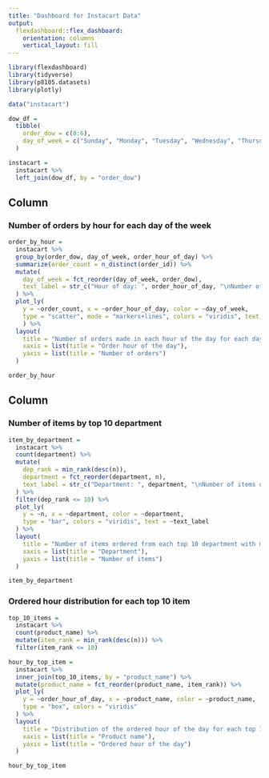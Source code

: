 ```yaml
---
title: "Dashboard for Instacart Data"
output: 
  flexdashboard::flex_dashboard:
    orientation: columns
    vertical_layout: fill
---
```


```r
library(flexdashboard)
library(tidyverse)
library(p8105.datasets)
library(plotly)
```

```r
data("instacart")

dow_df = 
  tibble(
    order_dow = c(0:6),
    day_of_week = c("Sunday", "Monday", "Tuesday", "Wednesday", "Thursday", "Friday", "Saturday")
  )

instacart = 
  instacart %>% 
  left_join(dow_df, by = "order_dow")
```


Column {data-width=500}
-----------------------------------------------------------------------

### Number of orders by hour for each day of the week

```r
order_by_hour = 
  instacart %>% 
  group_by(order_dow, day_of_week, order_hour_of_day) %>% 
  summarize(order_count = n_distinct(order_id)) %>% 
  mutate(
    day_of_week = fct_reorder(day_of_week, order_dow),
    text_label = str_c("Hour of day: ", order_hour_of_day, "\nNumber of orders: ", order_count)
  ) %>% 
  plot_ly(
    y = ~order_count, x = ~order_hour_of_day, color = ~day_of_week,
    type = "scatter", mode = "markers+lines", colors = "viridis", text = ~text_label, alpha = .5
    ) %>% 
  layout(
    title = "Number of orders made in each hour of the day for each day of the week",
    xaxis = list(title = "Order hour of the day"),
    yaxis = list(title = "Number of orders")
  )

order_by_hour
```

Column {data-width=500}
-----------------------------------------------------------------------

### Number of items by top 10 department {data-height=450}

```r
item_by_department = 
  instacart %>% 
  count(department) %>% 
  mutate(
    dep_rank = min_rank(desc(n)),
    department = fct_reorder(department, n),
    text_label = str_c("Department: ", department, "\nNumber of items ordered: ", n)
  ) %>% 
  filter(dep_rank <= 10) %>% 
  plot_ly(
    y = ~n, x = ~department, color = ~department,
    type = "bar", colors = "viridis", text = ~text_label
  ) %>% 
  layout(
    title = "Number of items ordered from each top 10 department with most items sold",
    xaxis = list(title = "Department"),
    yaxis = list(title = "Number of items")
  )

item_by_department
```

### Ordered hour distribution for each top 10 item {data-height=550}

```r
top_10_items = 
  instacart %>% 
  count(product_name) %>% 
  mutate(item_rank = min_rank(desc(n))) %>% 
  filter(item_rank <= 10)

hour_by_top_item = 
  instacart %>% 
  inner_join(top_10_items, by = "product_name") %>% 
  mutate(product_name = fct_reorder(product_name, item_rank)) %>% 
  plot_ly(
    y = ~order_hour_of_day, x = ~product_name, color = ~product_name,
    type = "box", colors = "viridis"
  ) %>% 
  layout(
    title = "Distribution of the ordered hour of the day for each top 10 best-selling item",
    xaxis = list(title = "Product name"),
    yaxis = list(title = "Ordered hour of the day")
  )

hour_by_top_item
```

